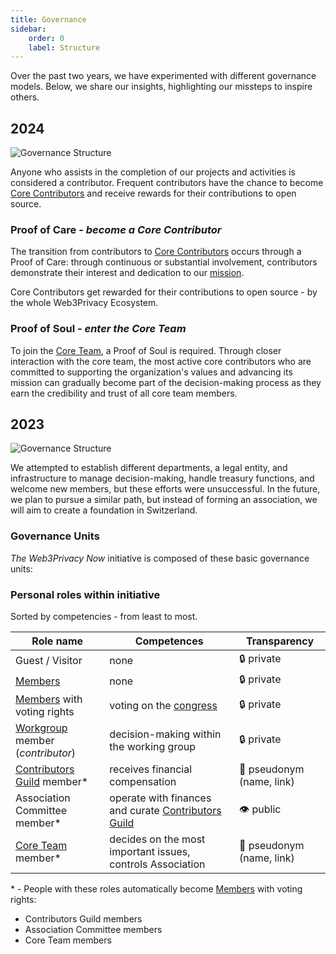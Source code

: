 ```yaml
---
title: Governance
sidebar:
    order: 0
    label: Structure
---
```



Over the past two years, we have experimented with different governance models. 
Below, we share our insights, highlighting our missteps to inspire others.

## 2024 

![Governance Structure](../assets/gov-stru.png)

Anyone who assists in the completion of our projects and activities is considered a contributor. Frequent contributors have the chance to become [Core Contributors](/governance/core-contributors/) and receive rewards for their contributions to open source.

### Proof of Care - *become a Core Contributor*

The transition from contributors to [Core Contributors](/governance/core-contributors/) occurs through a Proof of Care: through continuous or substantial involvement, contributors demonstrate their interest and dedication to our [mission](/about-us/manifesto/). 

Core Contributors get rewarded for their contributions to open source - by the whole Web3Privacy Ecosystem. 

### Proof of Soul - *enter the Core Team*

To join the [Core Team](/governance/core-team/), a Proof of Soul is required. Through closer interaction with the core team, the most active core contributors who are committed to supporting the organization's values and advancing its mission can gradually become part of the decision-making process as they earn the credibility and trust of all core team members.


## 2023 

![Governance Structure](../assets/governance-structure.png)

We attempted to establish different departments, a legal entity, and infrastructure to manage decision-making, handle treasury functions, and welcome new members, but these efforts were unsuccessful. In the future, we plan to pursue a similar path, but instead of forming an association, we will aim to create a foundation in Switzerland.

### Governance Units

*The Web3Privacy Now* initiative is composed of these basic governance units:

<LinkCard
  title="Congress"
  description="Top organ, votes on most important issues, elects Core Team/Association executives"
  href="/congress"
/>
<LinkCard
  title="Core Team"
  description="Main decision-making and executive body"
  href="/core-team"
/>
<LinkCard
  title="Association"
  description="Legal entity, executes Core Team requirements, accepts donations, pay expenses"
  href="/association"
/>
<LinkCard
  title="Treasury"
  description="Fund management"
  href="/treasury"
/>
<LinkCard
  title="Contributors Guild"
  description="Group of members receiving incentives"
  href="/guild"
/>

### Personal roles within initiative

Sorted by competencies - from least to most.

| Role name | Competences | Transparency |
| --- | --- | --- |
| Guest / Visitor | none | 🔒 private |
| [Members](/get-involved/partnership) | none | 🔒 private |
| [Members](/get-involved/partnership) with voting rights | voting on the [congress](/congress) | 🔒 private |
| [Workgroup](/contributors/workgroups) member (*contributor*) | decision-making within the working group | 🔒 private |
| [Contributors Guild](/contributors/index) member* | receives financial compensation | 🥷 pseudonym (name, link) |
| Association Committee member* | operate with finances and curate [Contributors Guild](/contributors/index) | 👁️ public |
| [Core Team](/governance/core-team) member* | decides on the most important issues, controls Association | 🥷 pseudonym (name, link) |

\* - People with these roles automatically become [Members](/get-involved/partnership) with voting rights:
  - Contributors Guild members
  - Association Committee members
  - Core Team members
